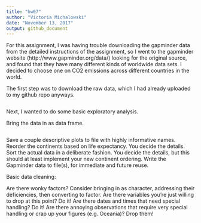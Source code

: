 ```yaml
---
title: "hw07"
author: "Victoria Michalowski"
date: "November 13, 2017"
output: github_document
---
```


For this assignment, I was having trouble downloading the gapminder data from the detailed instructions of the assignment, so I went to the gapminder website (http://www.gapminder.org/data/) looking for the original source, and found that they have many different kinds of worldwide data sets. I decided to choose one on CO2 emissions across different countries in the world.

The first step was to download the raw data, which I had already uploaded to my github repo anyways.

```r

```

Next, I wanted to do some basic exploratory analysis.

Bring the data in as data frame.

```r

```

Save a couple descriptive plots to file with highly informative names.
Reorder the continents based on life expectancy. You decide the details.
Sort the actual data in a deliberate fashion. You decide the details, but this should at least implement your new continent ordering.
Write the Gapminder data to file(s), for immediate and future reuse.

Basic data cleaning:

Are there wonky factors? Consider bringing in as character, addressing their deficiencies, then converting to factor.
Are there variables you’re just willing to drop at this point? Do it!
Are there dates and times that need special handling? Do it!
Are there annoying observations that require very special handling or crap up your figures (e.g. Oceania)? Drop them!